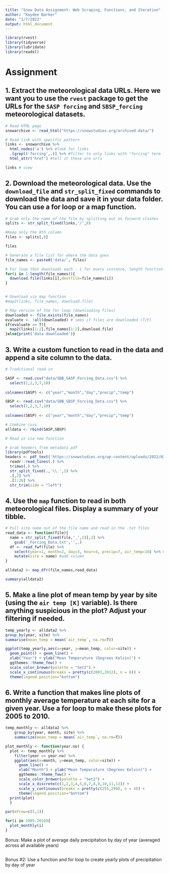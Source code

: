 ```yaml
---
title: "Snow Data Assignment: Web Scraping, Functions, and Iteration"
author: "Kaydee Barker"
date: "2/7/2022"
output: html_document
---
```


```r
library(rvest)
library(tidyverse)
library(lubridate)
library(readxl)

```


# Assignment

## 1. Extract the meteorological data URLs. Here we want you to use the `rvest` package to get the URLs for the `SASP forcing` and `SBSP_forcing` meteorological datasets.

```r

# Read HTML page 
snowarchive <- read_html("https://snowstudies.org/archived-data/")

# Read link with specific pattern
links <- snowarchive %>%
  html_nodes('a') %>% #look for links
  .[grepl('forcing',.)] %>% #filter to only links with "forcing" term
  html_attr('href') #tell it these are urls

links # view

```

## 2. Download the meteorological data. Use the `download_file` and `str_split_fixed` commands to download the data and save it in your data folder. You can use a for loop or a map function. 

```r

# Grab only the name of the file by splitting out on forward slashes
splits <- str_split_fixed(links,'/',8)

#Keep only the 8th column
files <- splits[,8] 

files

# Generate a file list for where the data goes
file_names <- paste0('data/', files)

# For loop that downloads each - i for every instance, length function tells how many instances
for(i in 1:length(file_names)){
  download.file(links[i],destfile=file_names[i])
}


# Download via map function
#map2(links, file_names, download.file)

# Map version of the for loop (downloading files)
downloaded <- file.exists(file_names) 
evaluate <- !all(downloaded) # sees if files are downloaded (T/F)
if(evaluate == T){
  map2(links[1:2],file_names[1:2],download.file)
}else{print('data downloaded')}


```

## 3. Write a custom function to read in the data and append a site column to the data. 

```r

# Traditional read in

SASP <- read.csv("data/SBB_SASP_Forcing_Data.csv") %>%
  select(1,2,3,7,10)
  
colnames(SASP) <- c("year","month","day","precip","temp")

SBSP <- read.csv("data/SBB_SBSP_Forcing_Data.csv") %>%
  select(1,2,3,7,10)
  
colnames(SBSP) <- c("year","month","day","precip","temp")

# Combine csvs
alldata <- rbind(SASP,SBSP)

# Read in via new function

# Grab headers from metadata pdf
library(pdftools)
headers <- pdf_text('https://snowstudies.org/wp-content/uploads/2022/02/Serially-Complete-Metadata-text08.pdf') %>%
  readr::read_lines(.) %>%
  trimws(.) %>%
  str_split_fixed(.,'\\.',2) %>%
  .[,2] %>%
  .[1:26] %>%
  str_trim(side = "left")


```

## 4. Use the `map` function to read in both meteorological files. Display a summary of your tibble.

```r

# Pull site name out of the file name and read in the .txt files
read_data <- function(file){
  name = str_split_fixed(file,'_',2)[,2] %>% 
    gsub('_Forcing_Data.txt','',.) 
  df <- read_fwf(file) %>% 
    select(year=1, month=2, day=3, hour=4, precip=7, air_temp=10) %>% #choose and name columns
    mutate(site = name) #add column 
}

alldata2 <- map_dfr(file_names,read_data) 

summary(alldata2)

```

## 5. Make a line plot of mean temp by year by site (using the `air temp [K]` variable). Is there anything suspicious in the plot? Adjust your filtering if needed.

```r

temp_yearly <- alldata2 %>% 
group_by(year, site) %>%
summarise(mean_temp = mean(`air_temp`, na.rm=T))

ggplot(temp_yearly,aes(x=year, y=mean_temp, color=site)) + 
  geom_point() + geom_line() +
  xlab("Year") + ylab("Mean Temperature (Degrees Kelvin)") +
  ggthemes::theme_few() + 
  scale_color_brewer(palette = "Set2") + 
  scale_x_continuous(breaks = pretty(c(2003,2012), n = 6)) +
  theme(legend.position="bottom")

```

## 6. Write a function that makes line plots of monthly average temperature at each site for a given year. Use a for loop to make these plots for 2005 to 2010. 

```r

temp_monthly <- alldata2 %>%
    group_by(year, month, site) %>%
    summarize(mean_temp = mean(`air_temp`, na.rm=T))

plot_monthly <- function(year.no) {
  plot <- temp_monthly %>%
    filter(year == year.no) %>%
    ggplot(aes(x=month, y=mean_temp, color=site)) + 
      geom_line() +
      xlab("Month") + ylab("Mean Temperature (Degrees Kelvin)") +
      ggthemes::theme_few() + 
      scale_color_brewer(palette = "Set2") + 
      scale_x_discrete(c(1,2,3,4,5,6,7,8,9,10,11,12)) +
      scale_y_continuous(breaks = pretty(c(255,290), n = 4)) +
      theme(legend.position="bottom")
  print(plot)
  }

par(mfrow=c(5,1))

for(i in 2005:2010){
  plot_monthly(i)
}

```

Bonus: Make a plot of average daily precipitation by day of year (averaged across all available years)

```r

```

Bonus #2: Use a function and for loop to create yearly plots of precipitation by day of year

```r

```
